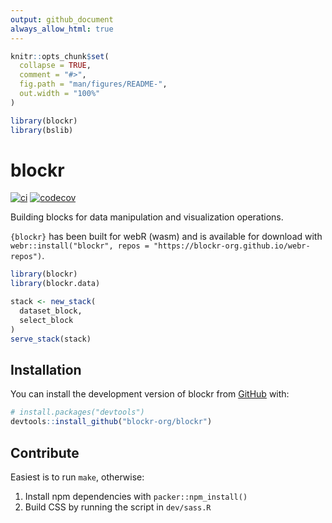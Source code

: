 ```yaml
---
output: github_document
always_allow_html: true
---
```


<!-- README.md is generated from README.Rmd. Please edit that file -->

```r
knitr::opts_chunk$set(
  collapse = TRUE,
  comment = "#>",
  fig.path = "man/figures/README-",
  out.width = "100%"
)

library(blockr)
library(bslib)
```

# blockr

<!-- badges: start -->
[![ci](https://github.com/blockr-org/blockr/actions/workflows/ci.yml/badge.svg)](https://github.com/blockr-org/blockr/actions/workflows/ci.yml)
[![codecov](https://codecov.io/github/blockr-org/blockr/graph/badge.svg?token=9AO88LK8FJ)](https://codecov.io/github/blockr-org/blockr)
<!-- badges: end -->

Building blocks for data manipulation and visualization operations.

`{blockr}` has been built for webR (wasm) and is available for download with 
`webr::install("blockr", repos = "https://blockr-org.github.io/webr-repos")`.

```r
library(blockr)
library(blockr.data)

stack <- new_stack(
  dataset_block,
  select_block
)
serve_stack(stack)
```

## Installation

You can install the development version of blockr from [GitHub](https://github.com/) with:

```r
# install.packages("devtools")
devtools::install_github("blockr-org/blockr")
```

## Contribute

Easiest is to run `make`, otherwise:

1. Install npm dependencies with `packer::npm_install()`
2. Build CSS by running the script in `dev/sass.R`

